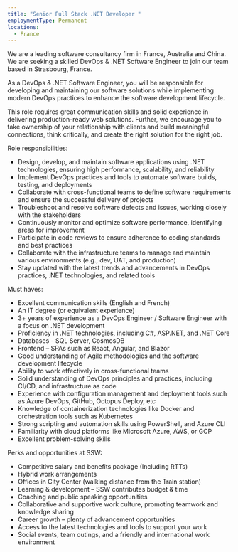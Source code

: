 ```yaml
---
title: "Senior Full Stack .NET Developer "
employmentType: Permanent
locations:
  - France
---
```


We are a leading software consultancy firm in France, Australia and China. We are seeking a skilled DevOps & .NET Software Engineer to join our team based in Strasbourg, France.

As a DevOps & .NET Software Engineer, you will be responsible for developing and maintaining our software solutions while implementing modern DevOps practices to enhance the software development lifecycle.

This role requires great communication skills and solid experience in delivering production-ready web solutions. Further, we encourage you to take ownership of your relationship with clients and build meaningful connections, think critically, and create the right solution for the right job.

Role responsibilities:

* Design, develop, and maintain software applications using .NET technologies, ensuring high performance, scalability, and reliability
* Implement DevOps practices and tools to automate software builds, testing, and deployments
* Collaborate with cross-functional teams to define software requirements and ensure the successful delivery of projects
* Troubleshoot and resolve software defects and issues, working closely with the stakeholders
* Continuously monitor and optimize software performance, identifying areas for improvement
* Participate in code reviews to ensure adherence to coding standards and best practices
* Collaborate with the infrastructure teams to manage and maintain various environments (e.g., dev, UAT, and production)
* Stay updated with the latest trends and advancements in DevOps practices, .NET technologies, and related tools

Must haves:

* Excellent communication skills (English and French)
* An IT degree (or equivalent experience)
* 3+ years of experience as a DevOps Engineer / Software Engineer with a focus on .NET development
* Proficiency in .NET technologies, including C#, ASP.NET, and .NET Core
* Databases - SQL Server, CosmosDB
* Frontend – SPAs such as React, Angular, and Blazor
* Good understanding of Agile methodologies and the software development lifecycle
* Ability to work effectively in cross-functional teams
* Solid understanding of DevOps principles and practices, including CI/CD, and infrastructure as code
* Experience with configuration management and deployment tools such as Azure DevOps, GitHub, Octopus Deploy, etc
* Knowledge of containerization technologies like Docker and orchestration tools such as Kubernetes
* Strong scripting and automation skills using PowerShell, and Azure CLI
* Familiarity with cloud platforms like Microsoft Azure, AWS, or GCP
* Excellent problem-solving skills

Perks and opportunities at SSW:

* Competitive salary and benefits package (Including RTTs)
* Hybrid work arrangements
* Offices in City Center (walking distance from the Train station)
* Learning & development – SSW contributes budget & time
* Coaching and public speaking opportunities
* Collaborative and supportive work culture, promoting teamwork and knowledge sharing
* Career growth – plenty of advancement opportunities
* Access to the latest technologies and tools to support your work
* Social events, team outings, and a friendly and international work environment
